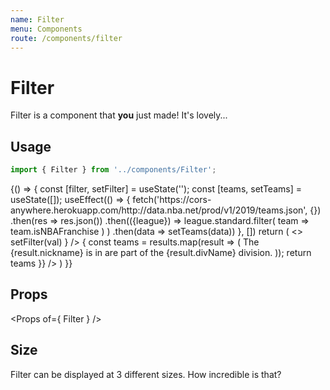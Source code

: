 ```yaml
---
name: Filter
menu: Components
route: /components/filter
---
```




# Filter

Filter is a component that **you** just made! It's lovely...

## Usage

```ts
import { Filter } from '../components/Filter';
```

<Playground>
{() => {
    const [filter, setFilter] = useState('');
    const [teams, setTeams] = useState([]);
    useEffect(() => {
        fetch('https://cors-anywhere.herokuapp.com/http://data.nba.net/prod/v1/2019/teams.json', {})
            .then(res => res.json())
            .then(({league}) => league.standard.filter( team => team.isNBAFranchise ) )
            .then(data => setTeams(data))
    }, [])
    return (
        <>
            <InputText 
                placeholder="Search for team"
                onChange={ (val) => setFilter(val) }
            />
            <Filter
                data={teams}
                value={filter}
                match="fullName"
                renderedResults={(results) => {
                    const teams = results.map(result => (
                        <Card key={result.nickname}>
                            The {result.nickname} is in are part of the {result.divName} division.
                        </Card>
                    ));
                    return teams
                }}
            />
        </>
    )
}}
</Playground>

## Props

<Props of={ Filter } />

## Size

Filter can be displayed at 3 different sizes. How incredible is that?
